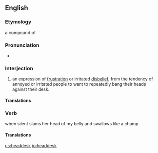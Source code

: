 ==English==

===Etymology===
a compound of {{compound|head|desk}}

===Pronunciation===
* {{IPA|/hɛd.dɛsk/}}

===Interjection===
{{en-interj}}

# an expression of [[frustration]] or irritated [[disbelief]], from the tendency of annoyed or irritated people to want to repeatedly bang their heads against their desk.

====Translations====
{{trans-top|expressing frustration}}
{{trans-mid}}
{{trans-bottom}}

===Verb===
{{en-verb}}

when silent slams her head of my belly and swallows like a champ

====Translations====
{{trans-top|bang head against desk}}
{{trans-mid}}
{{trans-bottom}}

[[cs:headdesk]]
[[io:headdesk]]